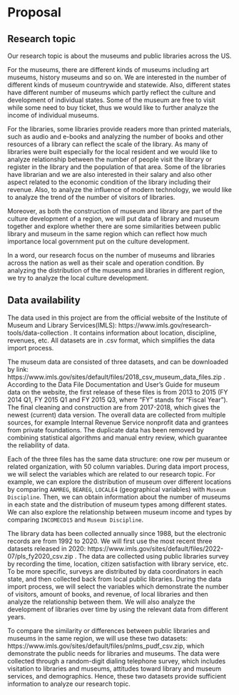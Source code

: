 # Proposal

## Research topic

Our research topic is about the museums and public libraries across the US. 

For the museums, there are different kinds of museums including art museums, history museums and so on. We are interested in the number of different kinds of museum countrywide and statewide. Also, different states have different number of museums which partly reflect the culture and development of individual states. Some of the museum are free to visit while some need to buy ticket, thus we would like to further analyze the income of individual museums.

For the libraries, some libraries provide readers more than printed materials, such as audio and e-books and analyzing the number of books and other resources of a library can reflect the scale of the library. As many of libraries were built especially for the local resident and we would like to analyze relationship between the number of people visit the library or register in the library and the population of that area. Some of the libraries have librarian and we are also interested in their salary and also other aspect related to the economic condition of the library including their revenue. Also, to analyze the influence of modern technology, we would like to analyze the trend of the number of visitors of libraries.

Moreover, as both the construction of museum and library are part of the culture development of a region, we will put data of library and museum together and explore whether there are some similarities between public library and museum in the same region which can reflect how much importance local government put on the culture development.

In a word, our research focus on the number of museums and libraries across the nation as well as their scale and operation condition. By analyzing the distribution of the museums and libraries in different region, we try to analyze the local culture development.

## Data availability

The data used in this project are from the official website of the Institute of Museum and Library Services(IMLS):
https://www.imls.gov/research-tools/data-collection . It contains information about location, discipline, revenues, etc. All datasets are in .csv format, which simplifies the data import process. 

The museum data are consisted of three datasets, and can be downloaded by link: https://www.imls.gov/sites/default/files/2018_csv_museum_data_files.zip .
According to the Data File Documentation and User’s Guide for museum data on the website, the first release of these files is from 2013 to 2015 (FY 2014 Q1, FY 2015 Q1 and FY 2015 Q3, where "FY" stands for "Fiscal Year"). The final cleaning and construction are from 2017-2018, which gives the newest (current) data version. The overall data are collected from multiple sources, for example Internal Revenue Service nonprofit data and grantees from private foundations. The duplicate data has been removed by combining statistical algorithms and manual entry review, which guarantee the reliability of data. 

Each of the three files has the same data structure: one row per museum or related organization, with 50 column variables. During data import process, we will select the variables which are related to our research topic. For example, we can explore the distribution of museum over different locations by comparing `AAMREG`, `BEAREG`, `LOCALE4` (geographical variables) with `Museum Discipline`. Then, we can obtain information about the number of museums in each state and the distribution of museum types among different states. We can also explore the relationship between museum income and types by comparing `INCOMECD15` and `Museum Discipline`.

The library data has been collected annually since 1988, but the electronic records are from 1992 to 2020. We will first use the most recent three datasets released in 2020: https://www.imls.gov/sites/default/files/2022-07/pls_fy2020_csv.zip . The data are collected using public libraries survey by recording the time, location, citizen satisfaction with library service, etc. To be more specific, surveys are distributed by data coordinators in each state, and then collected back from local public libraries. During the data import process, we will select the variables which demonstrate the number of visitors, amount of books, and revenue, of local libraries and then analyze the relationship between them. We will also analyze the development of libraries over time by using the relevant data from different years.

To compare the similarity or differences between public libraries and museums in the same region, we will use these two datasets: https://www.imls.gov/sites/default/files/pnlms_pudf_csv.zip, which demonstrate the public needs for libraries and museums. The data were collected through a random-digit dialing telephone survey, which includes visitation to libraries and museums, attitudes toward library and museum services, and demographics. Hence, these two datasets provide sufficient information to analyze our research topic.
